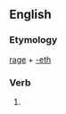 ==English==

===Etymology===
[[rage]] + [[-eth]]

===Verb===
{{infl|en|verb form}}

# {{archaic third-person singular of|rage}}